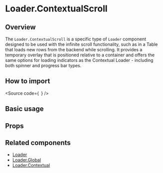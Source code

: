 

<Meta of={Stories} />

# Loader.ContextualScroll

## Overview

The `Loader.ContextualScroll` is a specific type of `Loader` component designed to be used with the infinite scroll functionality, such as in a Table that loads new rows from the backend while scrolling.
It provides a temporary overlay that is positioned relative to a container and offers the same options for loading indicators as the Contextual Loader - including both spinner and progress bar types.

## How to import

<Source
  code={`
`}
/>

## Basic usage

<Canvas of={Stories.Base} />

## Props

<ArgTypes of={Stories} />

## Related components

- [Loader](?path=/docs/components-core-feedback-loader--docs)
- [Loader.Global](?path=/story/components-core-feedback-loader-globalloader--docs)
- [Loader.Contextual](?path=/docs/components-core-feedback-loader-contextualloader--docs)
